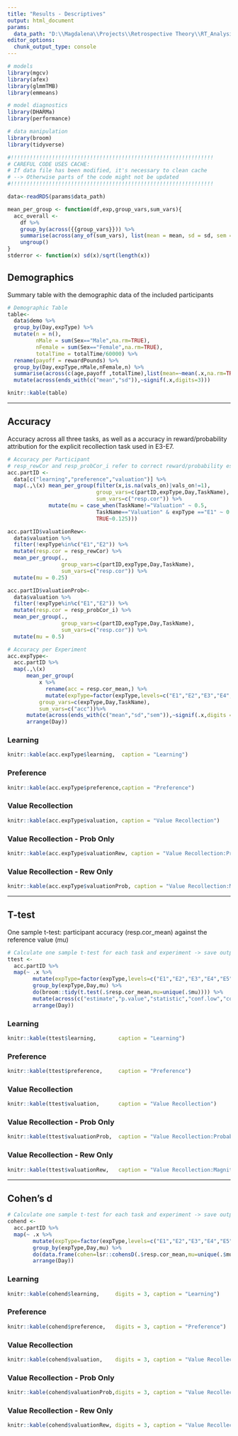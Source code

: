 ---
title: "Results - Descriptives"
output: html_document
params:
  data_path: "D:\\Magdalena\\Projects\\Retrospective Theory\\RT_Analysis\\Retrospective-Theory\\data_RT_Anon_25.Rds"
editor_options: 
  chunk_output_type: console
---

```{r Load Packages,include=FALSE}
# models
library(mgcv)
library(afex)
library(glmmTMB)
library(emmeans)

# model diagnostics
library(DHARMa)
library(performance)

# data manipulation
library(broom)
library(tidyverse)
```

```{r Load Data,include=FALSE}
#!!!!!!!!!!!!!!!!!!!!!!!!!!!!!!!!!!!!!!!!!!!!!!!!!!!!!!!!!!!!!!!!
# CAREFUL CODE USES CACHE:
# If data file has been modified, it's necessary to clean cache
# --> Otherwise parts of the code might not be updated
#!!!!!!!!!!!!!!!!!!!!!!!!!!!!!!!!!!!!!!!!!!!!!!!!!!!!!!!!!!!!!!!!

data<-readRDS(params$data_path)
```

```{r define functions,include=FALSE, cache = TRUE}
mean_per_group <- function(df,exp,group_vars,sum_vars){
  acc_overall <-
    df %>% 
    group_by(across({{group_vars}})) %>% 
    summarise(across(any_of(sum_vars), list(mean = mean, sd = sd, sem = stderror))) %>% 
    ungroup()
}
stderror <- function(x) sd(x)/sqrt(length(x))
```

## Demographics
Summary table with the demographic data of the included participants
```{r Demographics, cache = TRUE, include=FALSE, warning=FALSE, message=FALSE}
# Demographic Table
table<-
  data$demo %>%
  group_by(Day,expType) %>% 
  mutate(n = n(),
         nMale = sum(Sex=="Male",na.rm=TRUE),
         nFemale = sum(Sex=="Female",na.rm=TRUE),
         totalTime = totalTime/60000) %>% 
  rename(payoff = rewardPounds) %>% 
  group_by(Day,expType,nMale,nFemale,n) %>% 
  summarise(across(c(age,payoff ,totalTime),list(mean=~mean(.x,na.rm=TRUE),sd=~sd(.x,na.rm=TRUE)))) %>% 
  mutate(across(ends_with(c("mean","sd")),~signif(.x,digits=3)))
```

```{r warning=FALSE, message=FALSE, echo=FALSE}
knitr::kable(table)
```

---

## Accuracy {.tabset}
Accuracy across all three tasks, as well as a accuracy in reward/probability attribution for the explicit recollection task used in E3-E7.
```{r Calculate Accuracy, cache = TRUE, include=FALSE, warning=FALSE, message=FALSE}
# Accuracy per Participant
# resp_rewCor and resp_probCor_i refer to correct reward/probability estimation in explicit valuation task from E3-E7
acc.partID <- 
  data[c("learning","preference","valuation")] %>% 
  map(.,\(x) mean_per_group(filter(x,is.na(vals_on)|vals_on!=1),
                            group_vars=c(partID,expType,Day,TaskName),
                            sum_vars=c("resp.cor")) %>% 
             mutate(mu = case_when(TaskName!="Valuation" ~ 0.5, 
                            TaskName=="Valuation" & expType =="E1" ~ 0.2, 
                            TRUE~0.125)))

acc.partID$valuationRew<- 
  data$valuation %>% 
  filter(!expType%in%c("E1","E2")) %>% 
  mutate(resp.cor = resp_rewCor) %>% 
  mean_per_group(.,
                 group_vars=c(partID,expType,Day,TaskName),
                 sum_vars=c("resp.cor")) %>% 
  mutate(mu = 0.25)

acc.partID$valuationProb<- 
  data$valuation %>% 
  filter(!expType%in%c("E1","E2")) %>% 
  mutate(resp.cor = resp_probCor_i) %>% 
  mean_per_group(.,
                 group_vars=c(partID,expType,Day,TaskName),
                 sum_vars=c("resp.cor")) %>% 
  mutate(mu = 0.5)

# Accuracy per Experiment
acc.expType<- 
  acc.partID %>% 
  map(.,\(x) 
      mean_per_group(
          x %>%  
            rename(acc = resp.cor_mean,) %>% 
            mutate(expType=factor(expType,levels=c("E1","E2","E3","E4","E5","E6","E7"))),
          group_vars=c(expType,Day,TaskName),
          sum_vars=c("acc"))%>% 
      mutate(across(ends_with(c("mean","sd","sem")),~signif(.x,digits = 3))) %>% 
      arrange(Day))
```

### Learning
```{r warning=FALSE, message=FALSE, echo=FALSE}
knitr::kable(acc.expType$learning,  caption = "Learning")
```
### Preference
```{r warning=FALSE, message=FALSE, echo=FALSE}
knitr::kable(acc.expType$preference,caption = "Preference")
```
### Value Recollection
```{r warning=FALSE, message=FALSE, echo=FALSE}
knitr::kable(acc.expType$valuation, caption = "Value Recollection")
```
### Value Recollection - Prob Only
```{r warning=FALSE, message=FALSE, echo=FALSE}
knitr::kable(acc.expType$valuationRew, caption = "Value Recollection:Probability Only (E3-E7)")
```
### Value Recollection - Rew Only
```{r warning=FALSE, message=FALSE, echo=FALSE}
knitr::kable(acc.expType$valuationProb, caption = "Value Recollection:Magnitude Only (E3-E7)")
```

---

## T-test {.tabset}
One sample t-test: participant accuracy (resp.cor_mean) against the reference value (mu)
```{r Accuracy vs chance level, cache = TRUE, include=FALSE, warning=FALSE, message=FALSE}
# Calculate one sample t-test for each task and experiment -> save outputs into a dataframe
ttest <- 
  acc.partID %>% 
  map(~ .x %>% 
        mutate(expType=factor(expType,levels=c("E1","E2","E3","E4","E5","E6","E7"))) %>% 
        group_by(expType,Day,mu) %>% 
        do(broom::tidy(t.test(.$resp.cor_mean,mu=unique(.$mu)))) %>% 
        mutate(across(c("estimate","p.value","statistic","conf.low","conf.high"),~signif(.x,digits = 3))) %>% 
        arrange(Day))
```
### Learning
```{r warning=FALSE, message=FALSE, echo=FALSE}
knitr::kable(ttest$learning,       caption = "Learning")
```
### Preference
```{r warning=FALSE, message=FALSE, echo=FALSE}
knitr::kable(ttest$preference,     caption = "Preference")
```
### Value Recollection
```{r warning=FALSE, message=FALSE, echo=FALSE}
knitr::kable(ttest$valuation,      caption = "Value Recollection")
```
### Value Recollection - Prob Only
```{r warning=FALSE, message=FALSE, echo=FALSE}
knitr::kable(ttest$valuationProb,  caption = "Value Recollection:Probability Only (E3-E7)")
```
### Value Recollection - Rew Only
```{r warning=FALSE, message=FALSE, echo=FALSE}
knitr::kable(ttest$valuationRew,   caption = "Value Recollection:Magnitude Only (E3-E7)")
```

---

## Cohen's d {.tabset}
```{r Cohens d, cache = TRUE, include=FALSE, warning=FALSE, message=FALSE}
# Calculate one sample t-test for each task and experiment -> save outputs into a dataframe
cohend <- 
  acc.partID %>% 
  map(~ .x %>% 
        mutate(expType=factor(expType,levels=c("E1","E2","E3","E4","E5","E6","E7"))) %>% 
        group_by(expType,Day,mu) %>% 
        do(data.frame(cohen=lsr::cohensD(.$resp.cor_mean,mu=unique(.$mu)))) %>% 
        arrange(Day))
```

### Learning
```{r warning=FALSE, message=FALSE, echo=FALSE}
knitr::kable(cohend$learning,     digits = 3, caption = "Learning")
```
### Preference
```{r warning=FALSE, message=FALSE, echo=FALSE}
knitr::kable(cohend$preference,   digits = 3, caption = "Preference")
```
### Value Recollection
```{r warning=FALSE, message=FALSE, echo=FALSE}
knitr::kable(cohend$valuation,    digits = 3, caption = "Value Recollection")
```
### Value Recollection - Prob Only
```{r warning=FALSE, message=FALSE, echo=FALSE}
knitr::kable(cohend$valuationProb,digits = 3, caption = "Value Recollection:Probability Only (E3-E7)")
```
### Value Recollection - Rew Only
```{r warning=FALSE, message=FALSE, echo=FALSE}
knitr::kable(cohend$valuationRew, digits = 3, caption = "Value Recollection:Magnitude Only (E3-E7)")
```

